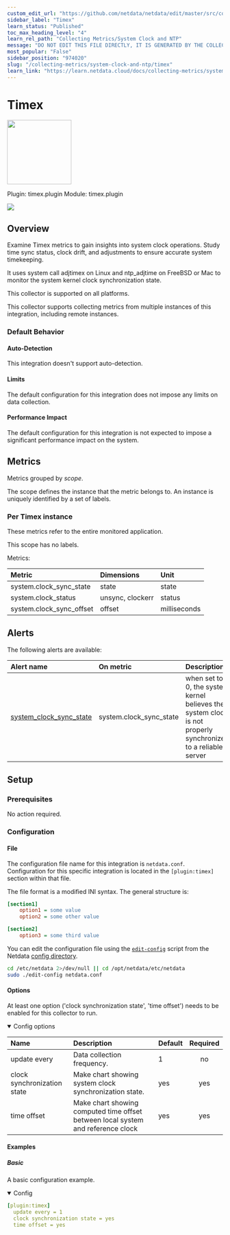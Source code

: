 ```yaml
---
custom_edit_url: "https://github.com/netdata/netdata/edit/master/src/collectors/timex.plugin/metadata.yaml"
sidebar_label: "Timex"
learn_status: "Published"
toc_max_heading_level: "4"
learn_rel_path: "Collecting Metrics/System Clock and NTP"
message: "DO NOT EDIT THIS FILE DIRECTLY, IT IS GENERATED BY THE COLLECTOR'S metadata.yaml FILE"
most_popular: "False"
sidebar_position: "974020"
slug: "/collecting-metrics/system-clock-and-ntp/timex"
learn_link: "https://learn.netdata.cloud/docs/collecting-metrics/system-clock-and-ntp/timex"
---
```



# Timex


<img src="https://netdata.cloud/img/syslog.png" width="150"/>


Plugin: timex.plugin
Module: timex.plugin

<img src="https://img.shields.io/badge/maintained%20by-Netdata-%2300ab44" />

## Overview

Examine Timex metrics to gain insights into system clock operations. Study time sync status, clock drift, and adjustments to ensure accurate system timekeeping.

It uses system call adjtimex on Linux and ntp_adjtime on FreeBSD or Mac to monitor the system kernel clock synchronization state.

This collector is supported on all platforms.

This collector supports collecting metrics from multiple instances of this integration, including remote instances.


### Default Behavior

#### Auto-Detection

This integration doesn't support auto-detection.

#### Limits

The default configuration for this integration does not impose any limits on data collection.

#### Performance Impact

The default configuration for this integration is not expected to impose a significant performance impact on the system.


## Metrics

Metrics grouped by *scope*.

The scope defines the instance that the metric belongs to. An instance is uniquely identified by a set of labels.



### Per Timex instance

These metrics refer to the entire monitored application.

This scope has no labels.

Metrics:

| Metric | Dimensions | Unit |
|:------|:----------|:----|
| system.clock_sync_state | state | state |
| system.clock_status | unsync, clockerr | status |
| system.clock_sync_offset | offset | milliseconds |



## Alerts


The following alerts are available:

| Alert name  | On metric | Description |
|:------------|:----------|:------------|
| [ system_clock_sync_state ](https://github.com/netdata/netdata/blob/master/src/health/health.d/timex.conf) | system.clock_sync_state | when set to 0, the system kernel believes the system clock is not properly synchronized to a reliable server |


## Setup

### Prerequisites

No action required.

### Configuration

#### File

The configuration file name for this integration is `netdata.conf`.
Configuration for this specific integration is located in the `[plugin:timex]` section within that file.

The file format is a modified INI syntax. The general structure is:

```ini
[section1]
    option1 = some value
    option2 = some other value

[section2]
    option3 = some third value
```
You can edit the configuration file using the [`edit-config`](/docs/netdata-agent/configuration#edit-a-configuration-file-using-edit-config) script from the
Netdata [config directory](/docs/netdata-agent/configuration#the-netdata-config-directory).

```bash
cd /etc/netdata 2>/dev/null || cd /opt/netdata/etc/netdata
sudo ./edit-config netdata.conf
```
#### Options

At least one option ('clock synchronization state', 'time offset') needs to be enabled for this collector to run.

<details open>
<summary>Config options</summary>

| Name | Description | Default | Required |
|:----|:-----------|:-------|:--------:|
| update every | Data collection frequency. | 1 | no |
| clock synchronization state | Make chart showing system clock synchronization state. | yes | yes |
| time offset | Make chart showing computed time offset between local system and reference clock | yes | yes |

</details>

#### Examples

##### Basic

A basic configuration example.

<details open>
<summary>Config</summary>

```yaml
[plugin:timex]
  update every = 1
  clock synchronization state = yes
  time offset = yes

```
</details>


